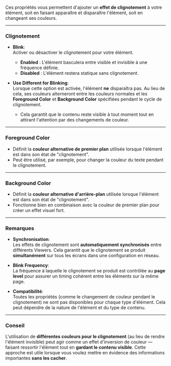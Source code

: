 Ces propriétés vous permettent d'ajouter un **effet de clignotement** à votre élément, soit en faisant apparaître et disparaître l'élément, soit en changeant ses couleurs.

***

### Clignotement

* **Blink**:\
  Activer ou désactiver le clignotement pour votre élément.
  * **Enabled** : L'élément basculera entre visible et invisible à une fréquence définie.
  * **Disabled** : L'élément restera statique sans clignotement.

* **Use Different for Blinking**:\
  Lorsque cette option est activée, l'élément **ne** disparaîtra pas. Au lieu de cela, ses couleurs alterneront entre les couleurs normales et les **Foreground Color** et **Background Color** spécifiées pendant le cycle de clignotement.
  * Cela garantit que le contenu reste visible à tout moment tout en attirant l'attention par des changements de couleur.

***

### Foreground Color

* Définit la **couleur alternative de premier plan** utilisée lorsque l'élément est dans son état de "clignotement".
* Peut être utilisé, par exemple, pour changer la couleur du texte pendant le clignotement.

***

### Background Color

* Définit la **couleur alternative d'arrière-plan** utilisée lorsque l'élément est dans son état de "clignotement".
* Fonctionne bien en combinaison avec la couleur de premier plan pour créer un effet visuel fort.

***

### Remarques

* **Synchronisation**:\
  Les effets de clignotement sont **automatiquement synchronisés** entre différents Viewers. Cela garantit que le clignotement se produit **simultanément** sur tous les écrans dans une configuration en réseau.

* **Blink Frequency**:\
  La fréquence à laquelle le clignotement se produit est contrôlée au **page level** pour assurer un timing cohérent entre les éléments sur la même page.

* **Compatibilité**:\
  Toutes les propriétés (comme le changement de couleur pendant le clignotement) ne sont pas disponibles pour chaque type d'élément. Cela peut dépendre de la nature de l'élément et du type de contenu.

***

### Conseil

L'utilisation de **différentes couleurs pour le clignotement** (au lieu de rendre l'élément invisible) peut agir comme un effet d'inversion de couleur — faisant ressortir l'élément tout en **gardant le contenu visible**. Cette approche est utile lorsque vous voulez mettre en évidence des informations importantes **sans les cacher**.
